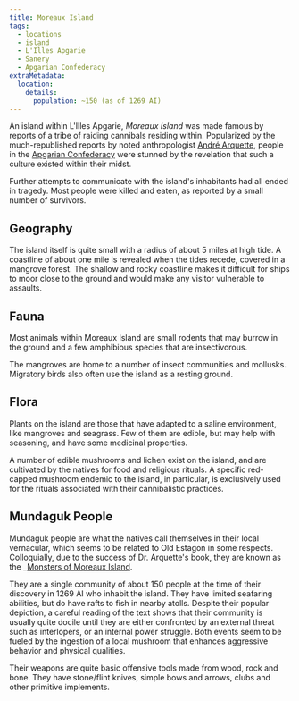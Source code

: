 ```yaml
---
title: Moreaux Island
tags:
  - locations
  - island
  - L'Illes Apgarie
  - Sanery
  - Apgarian Confederacy
extraMetadata:
  location:
    details:
      population: ~150 (as of 1269 AI)
---
```


An island within L'Illes Apgarie, *Moreaux Island* was made famous by reports of
a tribe of raiding cannibals residing within. Popularized by the
much-republished reports by noted anthropologist
[André Arquette](../characters/andre-arquette.mdx), people in the
[Apgarian Confederacy](../organizations/apgarian-confederacy.mdx) were stunned
by the revelation that such a culture existed within their midst.

Further attempts to communicate with the island's inhabitants had all ended in
tragedy. Most people were killed and eaten, as reported by a small number of
survivors.

## Geography

The island itself is quite small with a radius of about 5 miles at high tide. A
coastline of about one mile is revealed when the tides recede, covered in a
mangrove forest. The shallow and rocky coastline makes it difficult for ships to
moor close to the ground and would make any visitor vulnerable to assaults.

## Fauna

Most animals within Moreaux Island are small rodents that may burrow in the
ground and a few amphibious species that are insectivorous.

The mangroves are home to a number of insect communities and mollusks. Migratory
birds also often use the island as a resting ground.

## Flora

Plants on the island are those that have adapted to a saline environment, like
mangroves and seagrass. Few of them are edible, but may help with seasoning, and
have some medicinal properties.

A number of edible mushrooms and lichen exist on the island, and are cultivated
by the natives for food and religious rituals. A specific red-capped mushroom
endemic to the island, in particular, is exclusively used for the rituals
associated with their cannibalistic practices.

## Mundaguk People

Mundaguk people are what the natives call themselves in their local vernacular,
which seems to be related to Old Estagon in some respects. Colloquially, due to
the success of Dr. Arquette's book, they are known as the
\_[Monsters of Moreaux Island](../misc/monsters-of-moreaux-island.mdx).

They are a single community of about 150 people at the time of their discovery
in 1269 AI who inhabit the island. They have limited seafaring abilities, but do
have rafts to fish in nearby atolls. Despite their popular depiction, a careful
reading of the text shows that their community is usually quite docile until
they are either confronted by an external threat such as interlopers, or an
internal power struggle. Both events seem to be fueled by the ingestion of a
local mushroom that enhances aggressive behavior and physical qualities.

Their weapons are quite basic offensive tools made from wood, rock and bone.
They have stone/flint knives, simple bows and arrows, clubs and other primitive
implements.
